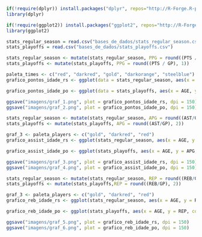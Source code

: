 
```{r message=FALSE, warning=FALSE}
if(!require(dplyr)) install.packages("dplyr", repos="http://R-Forge.R-project.org", dependencies = TRUE)
library(dplyr)

if(!require(ggplot2)) install.packages("ggplot2", repos="http://R-Forge.R-project.org", dependencies = TRUE)
library(ggplot2)
```

```{r message=FALSE, warning=FALSE}
stats_regular_season = read.csv("bases_de_dados/stats_regular_season.csv")
stats_playoffs = read.csv("bases_de_dados/stats_playoffs.csv")
```

```{r fig.align='center', fig.width=15, fig.height=5,message=FALSE, warning=FALSE}
stats_regular_season <- mutate(stats_regular_season, PPG = round((PTS / GP), 1))
stats_playoffs <- mutate(stats_playoffs, PPG = round((PTS / GP), 1))

paleta_times <- c("red", "darkred", "gold", "darkorange", "steelblue")
grafico_pontos_idade_rs <- ggplot(data = stats_regular_season, aes(x = AGE, y = PPG, color = TEAM)) + geom_point(size = 3) + facet_wrap(~PLAYER, ncol = 3) + theme_linedraw() + xlim(18, 40) + ylim(0, 40) + scale_color_manual(values = paleta_times) + labs(title = "Média de Pts Por Jogo (RS)",x = "Idade Dos Jogadores", y = "Média de Pontos Por Partida", colour = "Equipe") + geom_hline(yintercept=30, linetype="dashed", color = "black", size = 1) + theme(plot.title = element_text(hjust = 0.5, size = 15))

grafico_pontos_idade_po <- ggplot(data = stats_playoffs, aes(x = AGE, y = PPG, color = TEAM)) + geom_point(size = 3) + facet_wrap(~PLAYER, ncol = 3) + theme_linedraw() + xlim(18, 40) + ylim(0, 40) + scale_color_manual(values = paleta_times) + labs(title = "Média de Pts Por Jogo (PO)",x = "Idade Dos Jogadores", y = "Média de Pontos Por Partida", colour = "Equipe") + geom_hline(yintercept=30, linetype="dashed", color = "black", size = 1) + theme(plot.title = element_text(hjust = 0.5, size = 15))

ggsave("imagens/graf_1.png", plot = grafico_pontos_idade_rs, dpi = 150)
ggsave("imagens/graf_2.png", plot = grafico_pontos_idade_po, dpi = 150)
```

```{r fig.align='center', fig.width=15, fig.height=5,message=FALSE, warning=FALSE}
stats_regular_season <- mutate(stats_regular_season, APG = round((AST/GP), 2))
stats_playoffs <- mutate(stats_playoffs, APG = round((AST/GP), 2))

graf_3 <- paleta_players <- c("gold", "darkred", "red")
grafico_assist_idade_rs <- ggplot(stats_regular_season, aes(x = AGE, y = APG, color = PLAYER)) + geom_line(size = 1, alpha = 0.6) + theme_minimal() + xlim(18, 40) + ylim(0, 12) + scale_color_manual(values = paleta_players) + labs(title = "Média de Assitências Por Jogo (RS)",x = "Idade Dos Jogadores", y = "Média de Assistências Por Partida", colour = "Jogador") + geom_hline(yintercept=7, linetype="dashed", color = "black", size = 1) + theme(plot.title = element_text(hjust = 0.5, size = 15))

grafico_assist_idade_po <- ggplot(stats_playoffs, aes(x = AGE, y = APG, color = PLAYER)) + geom_line(size = 1, alpha = 0.6) + theme_minimal() + xlim(18, 40) + ylim(0, 12) + scale_color_manual(values = paleta_players) + labs(title = "Média de Assitências Por Jogo (PO)",x = "Idade Dos Jogadores", y = "Média de Assistências Por Partida", colour = "Jogador") + geom_hline(yintercept=7, linetype="dashed", color = "black", size = 1) + theme(plot.title = element_text(hjust = 0.5, size = 15))

ggsave("imagens/graf_3.png", plot = grafico_assist_idade_rs, dpi = 150)
ggsave("imagens/graf_4.png", plot = grafico_assist_idade_po, dpi = 150)
```

```{r fig.align='center', fig.width=15, fig.height=5,message=FALSE, warning=FALSE}
stats_regular_season <- mutate(stats_regular_season, REP = round((REB/GP), 2))
stats_playoffs <- mutate(stats_playoffs,REP = round((REB/GP), 2))

graf_3 <- paleta_players <- c("gold", "darkred", "red")
grafico_reb_idade_rs <- ggplot(stats_regular_season, aes(x = AGE, y = REP, color = PLAYER)) + geom_line(size = 1, alpha = 0.6) + theme_minimal() + xlim(18, 40) + ylim(0, 12) + scale_color_manual(values = paleta_players) + labs(title = "Média de Rebotes Por Jogo (RS)",x = "Idade Dos Jogadores", y = "Média de Rebotes Por Partida", colour = "Jogador") + geom_hline(yintercept=7, linetype="dashed", color = "black", size = 1) + theme(plot.title = element_text(hjust = 0.5, size = 15))

grafico_reb_idade_po <- ggplot(stats_playoffs, aes(x = AGE, y = REP, color = PLAYER)) + geom_line(size = 1, alpha = 0.6) + theme_minimal() + xlim(18, 40) + ylim(0, 12) + scale_color_manual(values = paleta_players) + labs(title = "Média de Rebotes Por Jogo (PO)",x = "Idade Dos Jogadores", y = "Média de Rebotes Por Partida", colour = "Jogador") + geom_hline(yintercept=7, linetype="dashed", color = "black", size = 1) + theme(plot.title = element_text(hjust = 0.5, size = 15))

ggsave("imagens/graf_5.png", plot = grafico_reb_idade_rs, dpi = 150)
ggsave("imagens/graf_6.png", plot = grafico_reb_idade_po, dpi = 150)
```





